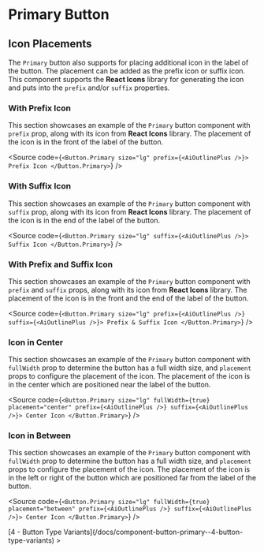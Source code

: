 

<Meta of={ComponentStories} />

# Primary Button

## Icon Placements

The `Primary` button also supports for placing additional icon in the label of the button. The placement can be added as the prefix icon or suffix icon. This component supports the **React Icons** library for generating the icon and puts into the `prefix` and/or `suffix` properties.

### With Prefix Icon

This section showcases an example of the `Primary` button component with `prefix` prop, along with its icon from **React Icons** library. The placement of the icon is in the front of the label of the button.

<Canvas of={ComponentStories.WithPrefixIcon} />

<Source
  code={`
<Button.Primary size="lg" prefix={<AiOutlinePlus />}>
  Prefix Icon
</Button.Primary>
`}
/>

### With Suffix Icon

This section showcases an example of the `Primary` button component with `suffix` prop, along with its icon from **React Icons** library. The placement of the icon is in the end of the label of the button.

<Canvas of={ComponentStories.WithSuffixIcon} />

<Source
  code={`
<Button.Primary size="lg" suffix={<AiOutlinePlus />}>
  Suffix Icon
</Button.Primary>
`}
/>

### With Prefix and Suffix Icon

This section showcases an example of the `Primary` button component with `prefix` and `suffix` props, along with its icon from **React Icons** library. The placement of the icon is in the front and the end of the label of the button.

<Canvas of={ComponentStories.WithPrefixAndSuffixIcon} />

<Source
  code={`
<Button.Primary size="lg" prefix={<AiOutlinePlus />} suffix={<AiOutlinePlus />}>
  Prefix & Suffix Icon
</Button.Primary>
`}
/>

### Icon in Center

This section showcases an example of the `Primary` button component with `fullWidth` prop to determine the button has a full width size, and `placement` props to configure the placement of the icon. The placement of the icon is in the center which are positioned near the label of the button.

<Canvas of={ComponentStories.IconInCenter} />

<Source
  code={`
<Button.Primary size="lg" fullWidth={true} placement="center" prefix={<AiOutlinePlus />} suffix={<AiOutlinePlus />}>
  Center Icon
</Button.Primary>
`}
/>

### Icon in Between

This section showcases an example of the `Primary` button component with `fullWidth` prop to determine the button has a full width size, and `placement` props to configure the placement of the icon. The placement of the icon is in the left or right of the button which are positioned far from the label of the button.

<Canvas of={ComponentStories.IconInBetween} />

<Source
  code={`
<Button.Primary size="lg" fullWidth={true} placement="between" prefix={<AiOutlinePlus />} suffix={<AiOutlinePlus />}>
  Center Icon
</Button.Primary>
`}
/>

<div style={{ textAlign: "right" }}>
  [4 - Button Type
  Variants](/docs/component-button-primary--4-button-type-variants) >
</div>
